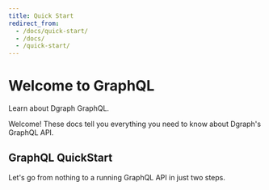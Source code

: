 ```yaml
---
title: Quick Start
redirect_from:
  - /docs/quick-start/
  - /docs/
  - /quick-start/
---
```



# <a name="Welcome_to_GraphQL" ></a>Welcome to GraphQL

<p className="subheading font-weight-regular">Learn about Dgraph GraphQL.</p>
<div className="border-bottom" />
<p className="extra-small-text font-weight-regular">
  Welcome! These docs tell you everything you need to know about Dgraph's
  GraphQL API.
</p>
<div className="globanav-container">
  <GlobalNavMenu />
</div>


## <a name="GraphQL_Quick_Start" ></a> GraphQL QuickStart



<p className="extra-small-text font-weight-regular">
  Let's go from nothing to a running GraphQL API in just two steps.
</p>
<GetStarted />
